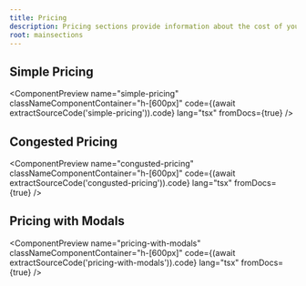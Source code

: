 ```yaml
---
title: Pricing
description: Pricing sections provide information about the cost of your product or service. They can include details about different pricing tiers, features included in each tier, and any discounts or promotions available.
root: mainsections
---
```



## Simple Pricing

<ComponentPreview
  name="simple-pricing"
  classNameComponentContainer="h-[600px]"
  code={(await extractSourceCode('simple-pricing')).code}
  lang="tsx"
  fromDocs={true}
/>

## Congested Pricing

<ComponentPreview
  name="congusted-pricing"
  classNameComponentContainer="h-[600px]"
  code={(await extractSourceCode('congusted-pricing')).code}
  lang="tsx"
  fromDocs={true}
/>

## Pricing with Modals

<ComponentPreview
  name="pricing-with-modals"
  classNameComponentContainer="h-[600px]"
  code={(await extractSourceCode('pricing-with-modals')).code}
  lang="tsx"
  fromDocs={true}
/>
